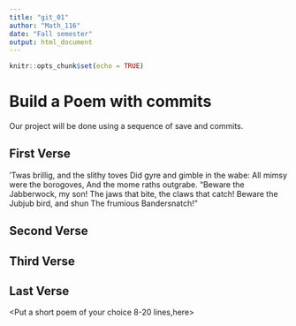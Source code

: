 ---
title: "git_01"
author: "Math_116"
date: "Fall semester"
output: html_document
---

```{r setup, include=FALSE}
knitr::opts_chunk$set(echo = TRUE)
```
# Build a Poem with commits
Our project will be done using a sequence of save and commits.

## First Verse 
<Put the first two verses of Jabberwocky by Lewis Carrol in this section>

’Twas brillig, and the slithy toves 
Did gyre and gimble in the wabe: 
All mimsy were the borogoves, 
And the mome raths outgrabe. 
“Beware the Jabberwock, my son! 
The jaws that bite, the claws that catch! 
Beware the Jubjub bird, and shun 
The frumious Bandersnatch!” 

## Second Verse
<Put the first two verses of The Road Not Taken by Robert Frost here>

## Third Verse
<Put the first two verses of The Walrus and the Carpenter here>

## Last Verse
<Put a short poem of your choice 8-20 lines,here>
